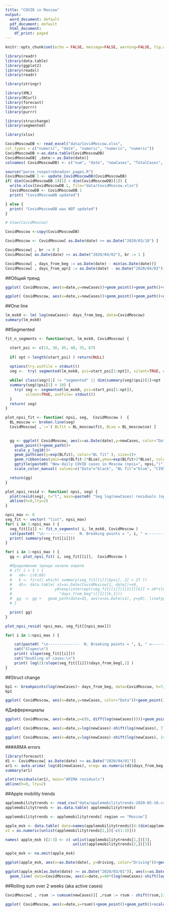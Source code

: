 ```yaml
---
title: "COVID in Мoscow"
output:
  word_document: default
  pdf_document: default
  html_document:
    df_print: paged
---
```


```r
knitr::opts_chunk$set(echo = FALSE, message=FALSE, warning=FALSE, fig.width=9, fig.height=6, fig.path = "figures/")

```

```r
library(readr)
library(data.table)
library(ggplot2)
library(readxl)
library(readr)

library(stringr)

library(XML)
library(RCurl)
library(forecast)
library(purrr)
library(purrr)

library(strucchange)
library(segmented)

library(xlsx)
```



```r
CovidMoscowDB <- read_excel("data/CovidMoscow.xlsx",
col_types = c("numeric", "date", "numeric", "numeric", "numeric"))
CovidMoscowDB <-as.data.table(CovidMoscowDB)
CovidMoscowDB[ ,date:= as.Date(date)]
colnames( CovidMoscowDB) <- c("num", "date", "newCases", "TotalCases", "weekday")

source("parse_rospotrebnadzor_pages.R")
CovidMoscowDB.1 <- update_CovidMoscowDB(CovidMoscowDB)
if( dim(CovidMoscowDB.1)[1] > dim(CovidMoscowDB)[1]) {
  write.xlsx(CovidMoscowDB.1, file="data/CovidMoscow.xlsx")
  CovidMoscowDB <- CovidMoscowDB.1
  print( "CovidMoscowDB updated")

} else {
  print( "CovidMoscowDB was NOT updated")
}

# View(CovidMoscow)
```



```r
CovidMoscow <-copy(CovidMoscowDB)
```

```r
CovidMoscow <- CovidMoscow[ as.Date(date) >= as.Date("2020/03/18") ]

CovidMoscow[ , br := 0 ]
CovidMoscow[ as.Date(date) >= as.Date("2020/04/02"), br := 1 ]

CovidMoscow[ , days_from_beg := as.Date(date) - min(as.Date(date))]
CovidMoscow[ , days_from_apr2 := as.Date(date) - as.Date("2020/04/02")]

```


##Общий тренд 

```r
ggplot( CovidMoscow, aes(x=date,y=newCases))+geom_point()+geom_path()+scale_y_log10()+geom_smooth(aes(color="lowess"), size=1.5)+ggtitle("New daily COVID cases in Moscow (log10 scale)")+geom_path(aes(y=ma(newCases, order=3), color="MA(3)"), size=1)
```


```r
ggplot( CovidMoscow, aes(x=date,y=newCases))+geom_point()+geom_path()+geom_smooth()+ggtitle("New daily COVID cases in Moscow")+geom_path(aes(y=ma(newCases, order=3), color="MA(3)"), size=1)
```


##One line
```r
lm_msk0 <- lm( log(newCases)~ days_from_beg, data=CovidMoscow)
summary(lm_msk0)
```

##Segmented

```r
fit_n_segments <- function(npt, lm_msk0, CovidMoscow) {

  start_psi <- c(13, 30, 45, 48, 55, 67)
  
  if( npt > length(start_psi) ) return(NULL)
  
  options(try.outFile = stdout()) 
  seg <-  try( segmented(lm_msk0, psi=start_psi[1:npt]), silent=TRUE, outFile=stdout())

  while( class(seg)[1] != "segmented" || dim(summary(seg)$psi)[1]<npt || 
  summary(seg)$psi[1] < 10) {
    try( seg <- segmented(lm_msk0, psi=start_psi[1:npt]), 
         silent=TRUE, outFile= stdout())
  }
  return( seg)
}
```


```r
plot_npsi_fit <- function( npsi, seg,  CovidMoscow )  { 
  BL_moscow <- broken.line(seg)
  CovidMoscow[ ,`:=`( BLfit = BL_moscow$fit, BLse = BL_moscow$se) ]
  

  gg <- ggplot( CovidMoscow, aes(x=as.Date(date),y=newCases, color="Data"))+
    geom_point()+geom_path()+
    scale_y_log10()+
    geom_path(aes(y=exp(BLfit), color="BL fit" ), size=1)+
    geom_ribbon(aes(ymin=exp(BLfit-2*BLse),ymax=exp(BLfit+2*BLse), color="CI95%"),alpha=0.3)+
    ggtitle(paste0( "New daily COVID cases in Moscow (npsi=", npsi,")"))  +
    scale_color_manual( values=c("Data"="black", "BL fit"="blue", "CI95%"="gray"))+ theme(legend.title = element_blank())

  return(gg)
}
```


```r
plot_npsi_resid <- function( npsi, seg) {
  plot(resid(seg), t="l", main=paste0( "Seg log(newCases) residuals (npsi=", npsi, ")"))
  abline(h=0,lty=2)
}
```

```r
npsi_max <- 6
seg_fit <- vector( "list", npsi_max)
for( i in 1:npsi_max ) {
  seg_fit[[i]] <- fit_n_segments( i, lm_msk0, CovidMoscow )
  cat(paste0( "\n--------------  N. Breaking points = ", i, " =-------------\n"))
  print( summary(seg_fit[[i]]))
}
```

```r
for( i in 1:npsi_max ) {
  gg <- plot_npsi_fit( i, seg_fit[[i]],  CovidMoscow )

  #Продолжение тренда начала апреля
  # if( i > 3 ) {
  #   x0<- c(0:60)
  #   k <- first( which( summary(seg_fit[[i]])$psi[, 2] > 27 )) 
  #   d1<- data.table( x1=as.Date(CovidMoscow[1, date])+x0,
  #                   y0=exp(intercept(seg_fit[[i]])[[1]][[k]] + x0*slope(seg_fit[[i]],
  #                     "days_from_beg")[[1]][k,1]))
  #  gg  <- gg +   geom_path(data=d1, aes(x=as.Date(x1), y=y0), linetype="dotted")
  # } 

  print( gg)
}
```

```r
plot_npsi_resid( npsi_max, seg_fit[[npsi_max]])
```

```r
for( i in 1:npsi_max ) {

    cat(paste0( "\n--------------  N. Breaking points = ", i, " =-------------\n"))
    cat("Slopes\n")
    print( slope(seg_fit[[i]]))
    cat("Doubling of cases:\n")
    print( log(2)/slope(seg_fit[[i]])$days_from_beg[,1] )
}
```





##Struct change
```r
bp1 <- breakpoints(log(newCases)~ days_from_beg, data=CovidMoscow, h=7/CovidMoscow[,.N])
bp1
```

```r
ggplot( CovidMoscow, aes(x=date,y=newCases, color="Data"))+geom_point()+geom_path()+   geom_path(aes(y=exp(fitted(bp1)),color="BP"))+scale_y_log10()
```



#Дифференциалы
```r
ggplot( CovidMoscow, aes(x=date,y=c(0, diff(log(newCases)))))+geom_point()+geom_path()+geom_smooth()+ggtitle("dlog(New daily COVID cases in Moscow)")
```


```r
ggplot( CovidMoscow, aes(x=date,y=log(newCases)-shift(log(newCases), 7)))+geom_point()+geom_path()+geom_smooth()+ggtitle("dlog(New daily COVID cases in Moscow), 7d lag")
```



```r
ggplot( CovidMoscow, aes(x=date,y=log(newCases)-shift(log(newCases), 14)))+geom_point()+geom_path()+geom_smooth()+ggtitle("dlog(New daily COVID cases in Moscow), 14d lag")
```


###ARMA errors

```r
library(forecast)
d1 <- CovidMoscow[ as.Date(date) >= as.Date("2020/04/01")]
ar1 <- auto.arima( log(d1$newCases), xreg= as.numeric(d1$days_from_beg ))
summary(ar1)
```
```r
plot(residuals(ar1), main="ARIMA residuals")
abline(h=0, lty=2)
```



##Apple mobility trends
```r
applemobilitytrends <- read_csv("data/applemobilitytrends-2020-05-10.csv")
applemobilitytrends <- as.data.table( applemobilitytrends)

applemobilitytrends <- applemobilitytrends[ region == "Moscow"]

apple_msk <- data.table( date=names(applemobilitytrends)[4:(dim(applemobilitytrends)[2])], v1 = as.numeric(unlist(applemobilitytrends[1,])[-c(1:3)]), 
v2 = as.numeric(unlist(applemobilitytrends[2,])[-c(1:3)]))

names( apple_msk )[2:3] <- c( unlist(applemobilitytrends[1,])[3],
                              unlist(applemobilitytrends[2,])[3])

apple_msk <- na.omit(apple_msk)
```


```r
ggplot(apple_msk, aes(x=as.Date(date), y=driving, color="Driving"))+geom_line(size=1)+geom_line(aes(y=walking, color="Walking"),size=1) + ggtitle("Apple Mobility Trends Report - Moscow")+xlab("Date")+ylab("Mobility")
```

```r
ggplot(apple_msk[as.Date(date) >= as.Date("2020/03/01")], aes(x=as.Date(date), y=walking, color="Walking"))+geom_line(size=1)+ ggtitle("Apple Mobility Trends Report (Moscow) + \n COVID new cases growth rate")+xlab("Date")+ylab("Mobility, 40*newCases_growth_rate") + 
  geom_line( data=CovidMoscow, aes(x=date,y=40*(log(newCases)-shift(log(newCases), 7)), color="40*diff_7d(log(newCovid))"))
```


##Rolling sum over 2 weeks (aka active cases)
```r
CovidMoscow[ , rsum := cumsum(newCases)][ ,rsum := rsum - shift(rsum,12)]

ggplot( CovidMoscow, aes(x=date,y=rsum))+geom_point()+geom_path()+scale_y_log10()+ggtitle("14d sum daily COVID-19 cases in Moscow (aka active cases)")+geom_smooth()

```



